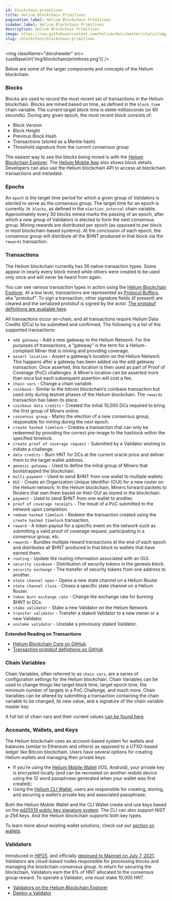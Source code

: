 ```yaml
---
id: blockchain-primitives
title: Helium Blockchain Primitives
pagination_label: Helium Blockchain Primitives
sidebar_label: Helium Blockchain Primitives
description: Helium Blockchain Primitives
image: https://raw.githubusercontent.com/helium/docs/master/static/img/link-image.png
slug: /blockchain/blockchain-primitives
---
```



<img className="docsheader" src={useBaseUrl('img/blockchain/primitives.png')} />

Below are some of the larger components and concepts of the Helium blockchain.

### Blocks

Blocks are used to record the most recent set of transactions in the Helium blockchain. Blocks are
mined based on time, as defined in the `block_time` chain variable. The current target block time is
`60000` milliseconds (or 60 seconds). During any given epoch, the most recent block consists of:

- Block Version
- Block Height
- Previous Block Hash
- Transactions (stored as a Merkle hash)
- Threshold signature from the current consensus group

The easiest way to see the blocks being mined is with the
[Helium Blockchain Explorer](https://explorer.helium.com/). The
[Helium Mobile App](https://helium.com/app) also shows block details. Developers can also use the
Helium blockchain API to access all blockchain transactions and metadata.

### Epochs

An `epoch` is the target time period for which a given group of Validators is elected to serve as
the consensus group. The target time for an epoch is currently `30 blocks`, as defined in the
`election_interval` chain variable. Approximately every 30 blocks mined marks the passing of an
epoch, after which a new group of Validators is elected to form the next consensus group. Mining
rewards are distributed per epoch (as opposed to per block in most blockchain-based systems). At the
conclusion of each epoch, the consensus group will distribute all the $HNT produced in that block
via the `rewards` transaction.

### Transactions

The Helium blockchain currently has 36 native transaction types. Some appear in nearly every block
mined while others were created to be used only once and will never be heard from again.

You can see various transaction types in action using the
[Helium Blockchain Explorer](https://explorer.helium.com/). At a low level, transactions are
represented as [Protocol Buffers](https://developers.google.com/protocol-buffers), aka "protobuf".
To sign a transaction, other signature fields (if present) are cleared and the serialized protobuf
is signed by the actor.
[The protobuf definitions are available here](https://github.com/helium/proto).

All transactions occur on-chain, and all transactions require Helium Data Credits (DCs) to be
submitted and confirmed. The following is a list of the supported transactions:

- `add gateway` - Add a new gateway to the Helium Network. For the purposes of transactions, a
  “gateway” is the term for a Helium-compliant Miner that is mining and providing coverage.
- `assert location` - Assert a gateway’s location on the Helium Network. This happens after a
  gateway has been added via the add gateway transaction. Once asserted, this location is then used
  as part of Proof of Coverage (PoC) challenges. A Miner’s location can be asserted more than once
  but each subsequent assertion will cost a fee.
- `chain vars` - Change a chain variable.
- `coinbase` - Similar to the bitcoin blockchain’s coinbase transaction but used only during testnet
  phases of the Helium blockchain. The `rewards` transaction has taken its place.
- `coinbase data credits` - Created the initial 10,000 DCs required to bring the first group of
  Miners online.
- `consensus group` - Marks the election of a new consensus group, responsible for mining during the
  next epoch.
- `create hashed timelock` - Creates a transaction that can only be redeemed by providing the
  correct pre-image to the hashlock within the specified timelock.
- `create proof of coverage request` - Submitted by a Validator wishing to initiate a challenge.
- `data credits` - Burn HNT for DCs at the current oracle price and deliver them to the target
  wallet address.
- `genesis gateway` - Used to define the initial group of Miners that bootstrapped the blockchain.
- `multi-payment` - Used to send $HNT from one wallet to multiple wallets.
- `OUI` - Create an Organization Unique Identifier (OUI) for a new router on the Helium network. In
  the Helium blockchain, Miners forward packets to Routers that own them based on their OUI as
  stored in the blockchain.
- `payment` - Used to send $HNT from one wallet to another.
- `proof of coverage receipts` - The result of a PoC submitted to the network upon completion.
- `redeem hashed timelock` - Redeem the transaction created using the `create hashed timelock`
  transaction.
- `reward` - A token payout for a specific event on the network such as submitting a valid proof of
  coverage request, participating in a consensus group, etc.
- `rewards` - Bundles multiple reward transactions at the end of each epoch and distributes all $HNT
  produced in that block to wallets that have earned them.
- `routing` - Update the routing information associated with an OUI.
- `security coinbase` - Distribution of security tokens in the genesis block.
- `security exchange` - The transfer of security tokens from one address to another.
- `state channel open` - Opens a new state channel on a Helium Router.
- `state channel close` - Closes a specific state channel on a Helium Router.
- `token burn exchange rate` - Change the exchange rate for burning $HNT to DCs.
- `stake validator` - Stake a new Validator on the Helium Network.
- `transfer validator` - Transfer a staked Validator to a new owner or a new Validator.
- `unstake validator` - Unstake a previously staked Validator.

**Extended Reading on Transactions**

- [Helium Blockchain Core on GitHub](https://github.com/helium/blockchain-core)
- [Transaction protobuf definitions on GitHub](https://github.com/helium/proto)

### Chain Variables

Chain Variables, often referred to as `chain vars`, are a series of configuration settings for the
Helium blockchain. Chain Variables can be used to change things like target block time, target epoch
time, the minimum number of targets in a PoC Challenge, and much more. Chain Variables can be
altered by submitting a transaction containing the chain variable to be changed, its new value, and
a signature of the chain variable master key.

A full list of chain vars and their current values
[can be found here](https://helium.plus/chain-vars).

### Accounts, Wallets, and Keys

The Helium blockchain uses an account-based system for wallets and balances (similar to Ethereum and
others) as opposed to a UTXO-based ledger like Bitcoin blockchain. Users have several options for
creating Helium wallets and managing their private keys:

- If you’re using the [Helium Mobile Wallet](https://helium.com/app) (iOS, Android), your private
  key is encrypted locally (and can be recreated on another mobile device using the 12 word
  passphrase generated when your wallet was first created);
- Using the [Helium CLI Wallet](https://github.com/helium/helium-wallet-rs), users are responsible
  for creating, storing, and securing a wallet’s private key and associated passphrase;

Both the Helium Mobile Wallet and the CLI Wallet create and use keys based on the
[ed25519 public key signature system](https://ed25519.cr.yp.to/). The CLI can also support NIST
p-256 keys. And the Helium blockchain supports both key types.

To learn more about existing wallet solutions, check out our [section on wallets](/wallets).

### Validators

Introduced in [HIP25](https://github.com/helium/HIP/blob/master/0025-validators.md), and officially
[deployed to Mainnet on July 7, 2021](https://dewialliance.medium.com/validators-are-live-on-the-helium-network-fcf549a5e182),
Validators are cloud-based nodes responsible for processing blocks and managing the blockchain
consensus group. In return for securing the blockchain, Validators earn the 6% of HNT allocated to
the consensus group reward. To operate a Validator, one must stake 10,000 HNT.

- [Validators on the Helium Blockchain Explorer](https://explorer.helium.com/validators)
- [Deploy a Validator](/mine-hnt/validators)
